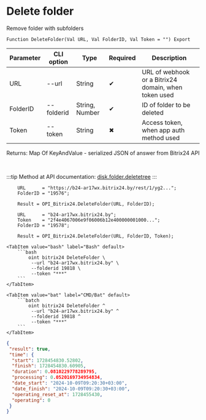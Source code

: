 ﻿---
sidebar_position: 5
---


# Delete folder
 Remove folder with subfolders



`Function DeleteFolder(Val URL, Val FolderID, Val Token = "") Export`

  | Parameter | CLI option | Type | Required | Description |
  |-|-|-|-|-|
  | URL | --url | String | &#x2714; | URL of webhook or a Bitrix24 domain, when token used |
  | FolderID | --folderid | String, Number | &#x2714; | ID of folder to be deleted |
  | Token | --token | String | &#x2716; | Access token, when app auth method used |

  
  Returns:  Map Of KeyAndValue - serialized JSON of answer from Bitrix24 API

<br/>

:::tip
Method at API documentation: [disk.folder.deletetree](https://dev.1c-bitrix.ru/rest_help/disk/folder/disk_folder_deletetree.php)
:::
<br/>


```bsl title="1C:Enterprise/OneScript code example"
    URL      = "https://b24-ar17wx.bitrix24.by/rest/1/yg2...";
    FolderID = "19576";

    Result = OPI_Bitrix24.DeleteFolder(URL, FolderID);

    URL      = "b24-ar17wx.bitrix24.by";
    Token    = "2f4e4067006e9f06006b12e400000001000...";
    FolderID = "19578";

    Result = OPI_Bitrix24.DeleteFolder(URL, FolderID, Token);
```
 

 <Tabs>
  
    <TabItem value="bash" label="Bash" default>
        ```bash
            oint bitrix24 DeleteFolder \
             --url "b24-ar17wx.bitrix24.by" \
             --folderid 19818 \
             --token "***"
        ```
    </TabItem>
  
    <TabItem value="bat" label="CMD/Bat" default>
        ```batch
            oint bitrix24 DeleteFolder ^
             --url "b24-ar17wx.bitrix24.by" ^
             --folderid 19818 ^
             --token "***"
        ```
    </TabItem>
</Tabs>


```json title="Result"
{
 "result": true,
 "time": {
  "start": 1728454830.52802,
  "finish": 1728454830.60905,
  "duration": 0.0810229778289795,
  "processing": 0.0520169734954834,
  "date_start": "2024-10-09T09:20:30+03:00",
  "date_finish": "2024-10-09T09:20:30+03:00",
  "operating_reset_at": 1728455430,
  "operating": 0
 }
}
```
